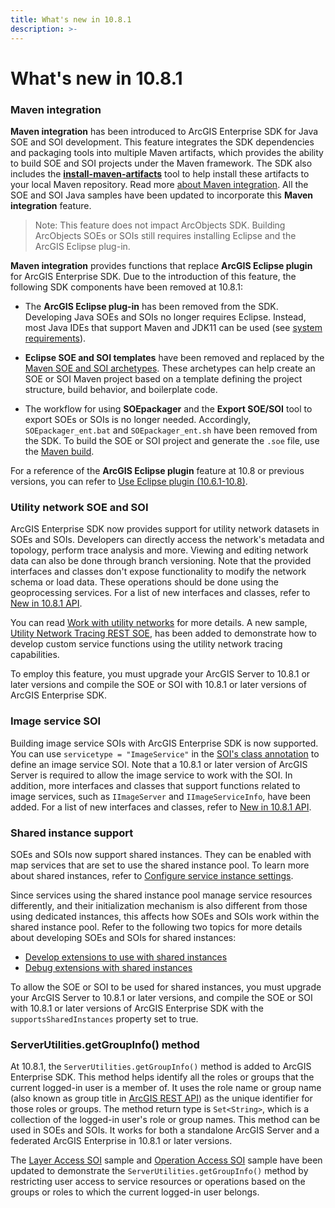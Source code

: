 ```yaml
---
title: What's new in 10.8.1
description: >-
---
```


# What's new in 10.8.1

### Maven integration

**Maven integration** has been introduced to ArcGIS Enterprise SDK for Java SOE and SOI development. This feature integrates the SDK dependencies and packaging tools into multiple Maven artifacts, which provides the ability to build SOE and SOI projects under the Maven framework. The SDK also includes the **[install-maven-artifacts](../install-the-maven-artifacts/)** tool to help install these artifacts to your local Maven repository. Read more [about Maven integration](../about-maven-integration/). All the SOE and SOI Java samples have been updated to incorporate this **Maven integration** feature.

> Note: This feature does not impact ArcObjects SDK. Building ArcObjects SOEs or SOIs still requires installing Eclipse and the ArcGIS Eclipse plug-in. 

**Maven integration** provides functions that replace **ArcGIS Eclipse plugin** for ArcGIS Enterprise SDK. Due to the introduction of this feature, the following SDK components have been removed at 10.8.1: 

- The **ArcGIS Eclipse plug-in** has been removed from the SDK. Developing Java SOEs and SOIs no longer requires Eclipse. Instead, most Java IDEs that support Maven and JDK11 can be used (see [system requirements](../system-requirements-java/)).

- **Eclipse SOE and SOI templates** have been removed and replaced by the [Maven SOE and SOI archetypes](../about-maven-integration/#arcgis-enterprise-sdk-maven-artifacts). These archetypes can help create an SOE or SOI Maven project based on a template defining the project structure, build behavior, and boilerplate code.

- The workflow for using **SOEpackager** and the **Export SOE/SOI** tool to export SOEs or SOIs is no longer needed. Accordingly, `SOEpackager_ent.bat` and `SOEpackager_ent.sh` have been removed from the SDK. To build the SOE or SOI project and generate the `.soe` file, use the [Maven build](../about-maven-integration/#project-build). 

For a reference of the **ArcGIS Eclipse plugin** feature at 10.8 or previous versions, you can refer to [Use Eclipse plugin (10.6.1-10.8)](../legacy-use-eclipse/). 

### Utility network SOE and SOI
ArcGIS Enterprise SDK now provides support for utility network datasets in SOEs and SOIs. Developers can directly access the network's metadata and topology, perform trace analysis and more. Viewing and editing network data can also be done through branch versioning. Note that the provided interfaces and classes don't expose functionality to modify the network schema or load data. These operations should be done using the geoprocessing services. For a list of new interfaces and classes, refer to [New in 10.8.1 API](../whats-new-api-10-8-1-java).

You can read [Work with utility networks](../work-with-utility-networks-java/) for more details. A new sample, [Utility Network Tracing REST SOE](/sample-code/Samples/java/soe/untracingrestsoe/ReadMe/), has been added to demonstrate how to develop custom service functions using the utility network tracing capabilities.

To employ this feature, you must upgrade your ArcGIS Server to 10.8.1 or later versions and compile the SOE or SOI with 10.8.1 or later versions of ArcGIS Enterprise SDK.

### Image service SOI
Building image service SOIs with ArcGIS Enterprise SDK is now supported. You can use `servicetype = "ImageService"` in the [SOI's class annotation](../implement-the-sois-interfaces/#soi-class-annotation) to define an image service SOI. Note that a 10.8.1 or later version of ArcGIS Server is required to allow the image service to work with the SOI. In addition, more interfaces and classes that support functions related to image services, such as `IImageServer` and `IImageServiceInfo`, have been added. For a list of new interfaces and classes, refer to [New in 10.8.1 API](../whats-new-api-10-8-1-java). 

### Shared instance support
SOEs and SOIs now support shared instances. They can be enabled with map services that are set to use the shared instance pool. To learn more about shared instances, refer to [Configure service instance settings](https://enterprise.arcgis.com/en/server/latest/administer/windows/configure-service-instance-settings.htm). 

Since services using the shared instance pool manage service resources differently, and their initialization mechanism is also different from those using dedicated instances, this affects how SOEs and SOIs work within the shared instance pool. Refer to the following two topics for more details about developing SOEs and SOIs for shared instances:

- [Develop extensions to use with shared instances](../develop-extensions-for-shared-instances-java/)
- [Debug extensions with shared instances](../debug-extensions-shared-java/)

To allow the SOE or SOI to be used for shared instances, you must upgrade your ArcGIS Server to 10.8.1 or later versions, and compile the SOE or SOI with 10.8.1 or later versions of ArcGIS Enterprise SDK with the `supportsSharedInstances` property set to true. 

### ServerUtilities.getGroupInfo() method
At 10.8.1, the `ServerUtilities.getGroupInfo()` method is added to ArcGIS Enterprise SDK. This method helps identify all the roles or groups that the current logged-in user is a member of. It uses the role name or group name (also known as group title in [ArcGIS REST API](https://developers.arcgis.com/rest/users-groups-and-items/group.htm)) as the unique identifier for those roles or groups. The method return type is `Set<String>`, which is a collection of the logged-in user's role or group names. This method can be used in SOEs and SOIs. It works for both a standalone ArcGIS Server and a federated ArcGIS Enterprise in 10.8.1 or later versions.

The [Layer Access SOI](/sample-code/Samples/java/soi/LayerAccessSOI/ReadMe/) sample and [Operation Access SOI](/sample-code/Samples/java/soi/OperationAccessSOI/ReadMe/) sample have been updated to demonstrate the `ServerUtilities.getGroupInfo()` method by restricting user access to service resources or operations based on the groups or roles to which the current logged-in user belongs.